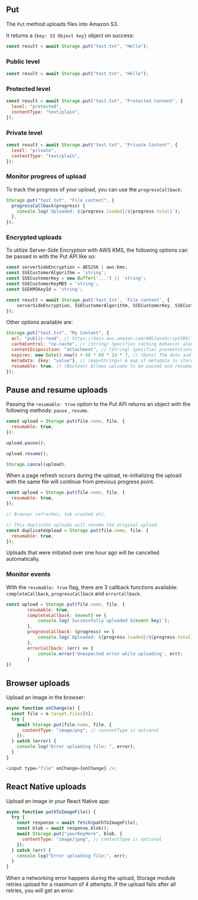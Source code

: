 ## Put

The `Put` method uploads files into Amazon S3.

It returns a `{key: S3 Object key}` object on success:

```javascript
const result = await Storage.put("test.txt", "Hello");
```

### Public level

```javascript
const result = await Storage.put("test.txt", "Hello");
```

### Protected level

```javascript
const result = await Storage.put("test.txt", "Protected Content", {
  level: "protected",
  contentType: "text/plain",
});
```

### Private level

```javascript
const result = await Storage.put("test.txt", "Private Content", {
  level: "private",
  contentType: "text/plain",
});
```

### Monitor progress of upload

To track the progress of your upload, you can use the `progressCallback`:

```javascript
Storage.put("test.txt", "File content", {
  progressCallback(progress) {
    console.log(`Uploaded: ${progress.loaded}/${progress.total}`);
  },
});
```

### Encrypted uploads

To utilize Server-Side Encryption with AWS KMS, the following options can be passed in with the Put API like so:

```javascript
const serverSideEncryption = AES256 | aws:kms;
const SSECustomerAlgorithm = 'string';
const SSECustomerKey = new Buffer('...') || 'string';
const SSECustomerKeyMD5 = 'string';
const SSEKMSKeyId = 'string';

const result = await Storage.put('test.txt', 'File content', {
    serverSideEncryption, SSECustomerAlgorithm, SSECustomerKey, SSECustomerKeyMD5, SSEKMSKeyId
});
```

Other options available are:

```javascript
Storage.put("test.txt", "My Content", {
  acl: "public-read", // https://docs.aws.amazon.com/AWSJavaScriptSDK/latest/AWS/S3.html#upload-property
  cacheControl: "no-cache", // (String) Specifies caching behavior along the request/reply chain
  contentDisposition: "attachment", // (String) Specifies presentational information for the object
  expires: new Date().now() + 60 * 60 * 24 * 7, // (Date) The date and time at which the object is no longer cacheable. ISO-8601 string, or a UNIX timestamp in seconds
  metadata: {key: "value"}, // (map<String>) A map of metadata to store with the object in S3.
  resumable: true, // (Boolean) Allows uploads to be paused and resumed
});
```

## Pause and resume uploads

Passing the `resumable: true` option to the Put API returns an object with the following methods: `pause` , `resume`.

```javascript
const upload = Storage.put(file.name, file, {
  resumable: true,
});

upload.pause();

upload.resume();

Storage.cancel(upload);
```

When a page refresh occurs during the upload, re-initializing the upload with the same file will continue from previous progress point.

```javascript
const upload = Storage.put(file.name, file, {
  resumable: true,
});

// Browser refreshes, tab crashed etc.

// This duplicate uploads will resume the original upload.
const duplicateUpload = Storage.put(file.name, file, {
  resumable: true,
});
```
<Callout>
	Uploads that were initiated over one hour ago will be cancelled automatically.
</Callout>

### Monitor events
With the `resumable: true` flag, there are 3 callback functions available: `completeCallback`, `progressCallback` and `errorCallback`.
```javascript
const upload = Storage.put(file.name, file, {
		resumable: true,
		completeCallback: (event) => {
			console.log(`Successfully uploaded ${event.key}`);
		},
		progressCallback: (progress) => {
			console.log(`Uploaded: ${progress.loaded}/${progress.total}`);
		},
		errorCallback: (err) => {
			console.error('Unexpected error while uploading', err);
		}
})
```

## Browser uploads

Upload an image in the browser:

```javascript
async function onChange(e) {
  const file = e.target.files[0];
  try {
    await Storage.put(file.name, file, {
      contentType: "image/png", // contentType is optional
    });
  } catch (error) {
    console.log("Error uploading file: ", error);
  }
}

<input type="file" onChange={onChange} />;
```

## React Native uploads

Upload an image in your React Native app:

```javascript
async function pathToImageFile() {
  try {
    const response = await fetch(pathToImageFile);
    const blob = await response.blob();
    await Storage.put("yourKeyHere", blob, {
      contentType: "image/jpeg", // contentType is optional
    });
  } catch (err) {
    console.log("Error uploading file:", err);
  }
}
```

When a networking error happens during the upload, Storage module retries upload for a maximum of 4 attempts. If the upload fails after all retries, you will get an error.

